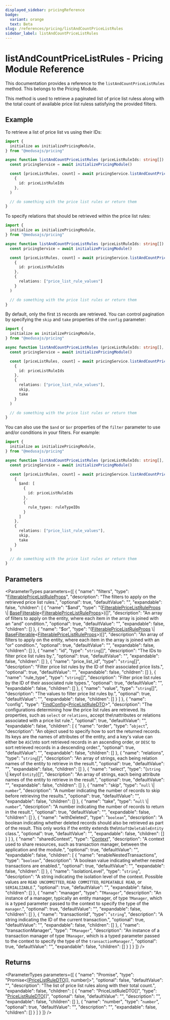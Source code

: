 ```yaml
---
displayed_sidebar: pricingReference
badge:
  variant: orange
  text: Beta
slug: /references/pricing/listAndCountPriceListRules
sidebar_label: listAndCountPriceListRules
---
```



# listAndCountPriceListRules - Pricing Module Reference

This documentation provides a reference to the `listAndCountPriceListRules` method. This belongs to the Pricing Module.

This method is used to retrieve a paginated list of price list ruless along with the total count of available price list ruless satisfying the provided filters.

## Example

To retrieve a list of price list vs using their IDs:

```ts
import {
  initialize as initializePricingModule,
} from "@medusajs/pricing"

async function listAndCountPriceListRules (priceListRuleIds: string[]) {
  const pricingService = await initializePricingModule()

  const [priceListRules, count] = await pricingService.listAndCountPriceListRules(
    {
      id: priceListRuleIds
    },
  )

  // do something with the price list rules or return them
}
```

To specify relations that should be retrieved within the price list rules:

```ts
import {
  initialize as initializePricingModule,
} from "@medusajs/pricing"

async function listAndCountPriceListRules (priceListRuleIds: string[]) {
  const pricingService = await initializePricingModule()

  const [priceListRules, count] = await pricingService.listAndCountPriceListRules(
    {
      id: priceListRuleIds
    },
    {
      relations: ["price_list_rule_values"]
    }
  )

  // do something with the price list rules or return them
}
```

By default, only the first `15` records are retrieved. You can control pagination by specifying the `skip` and `take` properties of the `config` parameter:

```ts
import {
  initialize as initializePricingModule,
} from "@medusajs/pricing"

async function listAndCountPriceListRules (priceListRuleIds: string[], skip: number, take: number) {
  const pricingService = await initializePricingModule()

  const [priceListRules, count] = await pricingService.listAndCountPriceListRules(
    {
      id: priceListRuleIds
    },
    {
      relations: ["price_list_rule_values"],
      skip,
      take
    }
  )

  // do something with the price list rules or return them
}
```

You can also use the `$and` or `$or` properties of the `filter` parameter to use and/or conditions in your filters. For example:

```ts
import {
  initialize as initializePricingModule,
} from "@medusajs/pricing"

async function listAndCountPriceListRules (priceListRuleIds: string[], ruleTypeIDs: string[], skip: number, take: number) {
  const pricingService = await initializePricingModule()

  const [priceListRules, count] = await pricingService.listAndCountPriceListRules(
    {
      $and: [
        {
          id: priceListRuleIds
        },
        {
          rule_types: ruleTypeIDs
        }
      ]
    },
    {
      relations: ["price_list_rule_values"],
      skip,
      take
    }
  )

  // do something with the price list rules or return them
}
```

## Parameters

<ParameterTypes parameters={[
  {
    "name": "filters",
    "type": "[FilterablePriceListRuleProps](../../pricing/interfaces/pricing.FilterablePriceListRuleProps.mdx)",
    "description": "The filters to apply on the retrieved price list rules.",
    "optional": true,
    "defaultValue": "",
    "expandable": false,
    "children": [
      {
        "name": "$and",
        "type": "([FilterablePriceListRuleProps](../../pricing/interfaces/pricing.FilterablePriceListRuleProps.mdx) \\| [BaseFilterable](../../pricing/interfaces/pricing.BaseFilterable.mdx)&#60;[FilterablePriceListRuleProps](../../pricing/interfaces/pricing.FilterablePriceListRuleProps.mdx)&#62;)[]",
        "description": "An array of filters to apply on the entity, where each item in the array is joined with an \"and\" condition.",
        "optional": true,
        "defaultValue": "",
        "expandable": false,
        "children": []
      },
      {
        "name": "$or",
        "type": "([FilterablePriceListRuleProps](../../pricing/interfaces/pricing.FilterablePriceListRuleProps.mdx) \\| [BaseFilterable](../../pricing/interfaces/pricing.BaseFilterable.mdx)&#60;[FilterablePriceListRuleProps](../../pricing/interfaces/pricing.FilterablePriceListRuleProps.mdx)&#62;)[]",
        "description": "An array of filters to apply on the entity, where each item in the array is joined with an \"or\" condition.",
        "optional": true,
        "defaultValue": "",
        "expandable": false,
        "children": []
      },
      {
        "name": "id",
        "type": "`string`[]",
        "description": "The IDs to filter price list rules by.",
        "optional": true,
        "defaultValue": "",
        "expandable": false,
        "children": []
      },
      {
        "name": "price_list_id",
        "type": "`string`[]",
        "description": "Filter price list rules by the ID of their associated price lists.",
        "optional": true,
        "defaultValue": "",
        "expandable": false,
        "children": []
      },
      {
        "name": "rule_type",
        "type": "`string`[]",
        "description": "Filter price list rules by the ID of their associated rule types.",
        "optional": true,
        "defaultValue": "",
        "expandable": false,
        "children": []
      },
      {
        "name": "value",
        "type": "`string`[]",
        "description": "The values to filter price list rules by.",
        "optional": true,
        "defaultValue": "",
        "expandable": false,
        "children": []
      }
    ]
  },
  {
    "name": "config",
    "type": "[FindConfig](../../pricing/interfaces/pricing.FindConfig.mdx)&#60;[PriceListRuleDTO](../../pricing/interfaces/pricing.PriceListRuleDTO.mdx)&#62;",
    "description": "The configurations determining how the price list rules are retrieved. Its properties, such as `select` or `relations`, accept the\nattributes or relations associated with a price list rule.",
    "optional": true,
    "defaultValue": "",
    "expandable": false,
    "children": [
      {
        "name": "order",
        "type": "`object`",
        "description": "An object used to specify how to sort the returned records. Its keys are the names of attributes of the entity, and a key's value can either be `ASC`\nto sort retrieved records in an ascending order, or `DESC` to sort retrieved records in a descending order.",
        "optional": true,
        "defaultValue": "",
        "expandable": false,
        "children": []
      },
      {
        "name": "relations",
        "type": "`string`[]",
        "description": "An array of strings, each being relation names of the entity to retrieve in the result.",
        "optional": true,
        "defaultValue": "",
        "expandable": false,
        "children": []
      },
      {
        "name": "select",
        "type": "(`string` \\| keyof `Entity`)[]",
        "description": "An array of strings, each being attribute names of the entity to retrieve in the result.",
        "optional": true,
        "defaultValue": "",
        "expandable": false,
        "children": []
      },
      {
        "name": "skip",
        "type": "`null` \\| `number`",
        "description": "A number indicating the number of records to skip before retrieving the results.",
        "optional": true,
        "defaultValue": "",
        "expandable": false,
        "children": []
      },
      {
        "name": "take",
        "type": "`null` \\| `number`",
        "description": "A number indicating the number of records to return in the result.",
        "optional": true,
        "defaultValue": "",
        "expandable": false,
        "children": []
      },
      {
        "name": "withDeleted",
        "type": "`boolean`",
        "description": "A boolean indicating whether deleted records should also be retrieved as part of the result. This only works if the entity extends the\n`SoftDeletableEntity` class.",
        "optional": true,
        "defaultValue": "",
        "expandable": false,
        "children": []
      }
    ]
  },
  {
    "name": "sharedContext",
    "type": "[Context](../../pricing/interfaces/pricing.Context.mdx)",
    "description": "A context used to share resources, such as transaction manager, between the application and the module.",
    "optional": true,
    "defaultValue": "",
    "expandable": false,
    "children": [
      {
        "name": "enableNestedTransactions",
        "type": "`boolean`",
        "description": "A boolean value indicating whether nested transactions are enabled.",
        "optional": true,
        "defaultValue": "",
        "expandable": false,
        "children": []
      },
      {
        "name": "isolationLevel",
        "type": "`string`",
        "description": "A string indicating the isolation level of the context. Possible values are `READ UNCOMMITTED`, `READ COMMITTED`, `REPEATABLE READ`, or `SERIALIZABLE`.",
        "optional": true,
        "defaultValue": "",
        "expandable": false,
        "children": []
      },
      {
        "name": "manager",
        "type": "`TManager`",
        "description": "An instance of a manager, typically an entity manager, of type `TManager`, which is a typed parameter passed to the context to specify the type of the `manager`.",
        "optional": true,
        "defaultValue": "",
        "expandable": false,
        "children": []
      },
      {
        "name": "transactionId",
        "type": "`string`",
        "description": "A string indicating the ID of the current transaction.",
        "optional": true,
        "defaultValue": "",
        "expandable": false,
        "children": []
      },
      {
        "name": "transactionManager",
        "type": "`TManager`",
        "description": "An instance of a transaction manager of type `TManager`, which is a typed parameter passed to the context to specify the type of the `transactionManager`.",
        "optional": true,
        "defaultValue": "",
        "expandable": false,
        "children": []
      }
    ]
  }
]} />

## Returns

<ParameterTypes parameters={[
  {
    "name": "Promise",
    "type": "Promise&#60;[[PriceListRuleDTO](../../pricing/interfaces/pricing.PriceListRuleDTO.mdx)[], number]&#62;",
    "optional": false,
    "defaultValue": "",
    "description": "The list of price list rules along with their total count.",
    "expandable": false,
    "children": [
      {
        "name": "PriceListRuleDTO[]",
        "type": "[PriceListRuleDTO](../../pricing/interfaces/pricing.PriceListRuleDTO.mdx)[]",
        "optional": false,
        "defaultValue": "",
        "description": "",
        "expandable": false,
        "children": []
      },
      {
        "name": "number",
        "type": "`number`",
        "optional": true,
        "defaultValue": "",
        "description": "",
        "expandable": false,
        "children": []
      }
    ]
  }
]} />
